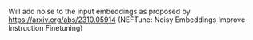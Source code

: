 Will add noise to the input embeddings as proposed by https://arxiv.org/abs/2310.05914 (NEFTune: Noisy Embeddings Improve Instruction Finetuning)

